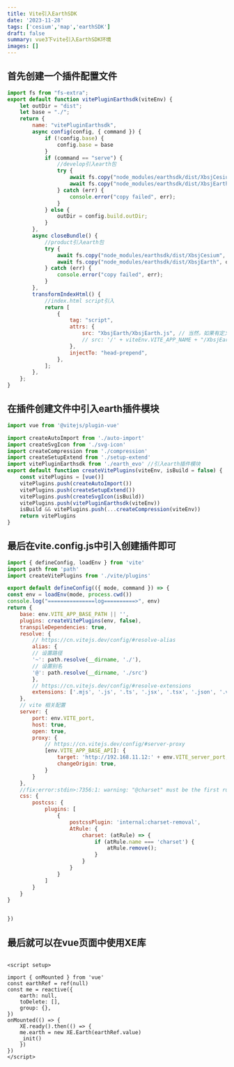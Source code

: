 ```yaml
---
title: Vite引入EarthSDK
date: '2023-11-28'
tags: ['cesium','map','earthSDK']
draft: false
summary: vue3下vite引入EarthSDK环境
images: []
---
```



<TOCInline toc={props.toc} exclude="Introduction" />

## 首先创建一个插件配置文件

```javascript:vite/plugins/earth_evo.js
import fs from "fs-extra";
export default function vitePluginEarthsdk(viteEnv) {
    let outDir = "dist";
    let base = "./";
    return {
        name: "vitePluginEarthsdk",
        async config(config, { command }) {
            if (!config.base) {
                config.base = base
            }
            if (command == "serve") {
                //develop引入earth包
                try {
                    await fs.copy("node_modules/earthsdk/dist/XbsjCesium", "public/XbsjCesium");
                    await fs.copy("node_modules/earthsdk/dist/XbsjEarth", "public/XbsjEarth");
                } catch (err) {
                    console.error("copy failed", err);
                }
            } else {
                outDir = config.build.outDir;
            }
        },
        async closeBundle() {
            //product引入earth包
            try {
                await fs.copy("node_modules/earthsdk/dist/XbsjCesium", outDir + "/XbsjCesium");
                await fs.copy("node_modules/earthsdk/dist/XbsjEarth", outDir + "/XbsjEarth");
            } catch (err) {
                console.error("copy failed", err);
            }
        },
        transformIndexHtml() {
            //index.html script引入
            return [
                {
                    tag: "script",
                    attrs: {
                        src: "XbsjEarth/XbsjEarth.js", // 当然，如果有定义appName的话，需要添加viteEnv.VITE_APP_NAME
                        // src: '/' + viteEnv.VITE_APP_NAME + "/XbsjEarth/XbsjEarth.js",
                    },
                    injectTo: "head-prepend",
                },
            ];
        },
    };
}
```

## 在插件创建文件中引入earth插件模块
```javascript:vite/plugins/index.js
import vue from '@vitejs/plugin-vue'

import createAutoImport from './auto-import'
import createSvgIcon from './svg-icon'
import createCompression from './compression'
import createSetupExtend from './setup-extend'
import vitePluginEarthsdk from './earth_evo' //引入earth插件模块
export default function createVitePlugins(viteEnv, isBuild = false) {
    const vitePlugins = [vue()]
    vitePlugins.push(createAutoImport())
	vitePlugins.push(createSetupExtend())
    vitePlugins.push(createSvgIcon(isBuild))
    vitePlugins.push(vitePluginEarthsdk(viteEnv))
	isBuild && vitePlugins.push(...createCompression(viteEnv))
    return vitePlugins
}

```


## 最后在vite.config.js中引入创建插件即可
```javascript:vite.config.js
import { defineConfig, loadEnv } from 'vite'
import path from 'path'
import createVitePlugins from './vite/plugins'

export default defineConfig(({ mode, command }) => {
const env = loadEnv(mode, process.cwd())
console.log("===============log==========>", env)
return {
    base: env.VITE_APP_BASE_PATH || '',
    plugins: createVitePlugins(env, false),
    transpileDependencies: true,
    resolve: {
        // https://cn.vitejs.dev/config/#resolve-alias
        alias: {
        // 设置路径
        '~': path.resolve(__dirname, './'),
        // 设置别名
        '@': path.resolve(__dirname, './src')
        },
        // https://cn.vitejs.dev/config/#resolve-extensions
        extensions: ['.mjs', '.js', '.ts', '.jsx', '.tsx', '.json', '.vue']
    },
    // vite 相关配置
    server: {
        port: env.VITE_port,
        host: true,
        open: true,
        proxy: {
            // https://cn.vitejs.dev/config/#server-proxy
            [env.VITE_APP_BASE_API]: {
                target: 'http://192.168.11.12:' + env.VITE_server_port,
                changeOrigin: true,
            }
        }
    },
    //fix:error:stdin>:7356:1: warning: "@charset" must be the first rule in the file
    css: {
        postcss: {
            plugins: [
                {
                    postcssPlugin: 'internal:charset-removal',
                    AtRule: {
                        charset: (atRule) => {
                            if (atRule.name === 'charset') {
                                atRule.remove();
                            }
                        }
                    }
                }
            ]
        }
    }
}


})

```


## 最后就可以在vue页面中使用XE库
```vue

<script setup>

import { onMounted } from 'vue'
const earthRef = ref(null)
const me = reactive({
    earth: null,
    toDelete: [],
    group: {},
})
onMounted(() => {
    XE.ready().then(() => {
    me.earth = new XE.Earth(earthRef.value)
    _init()
    })
})
</script>

```